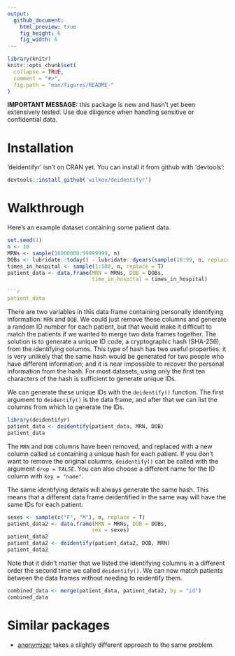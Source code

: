 ```yaml
---
output: 
  github_document:
    html_preview: true
    fig_height: 6
    fig_width: 6
---
```


```r
library(knitr)
knitr::opts_chunk$set(
  collapse = TRUE,
  comment = "#>",
  fig.path = "man/figures/README-"
)
```

**IMPORTANT MESSAGE:** this package is new and hasn't yet been extensively tested. Use due diligence when handling sensitive or confidential data.

# Installation

'deidentifyr' isn't on CRAN yet. You can install it from github with 'devtools':

```r
devtools::install_github('wilkox/deidentifyr')
```

# Walkthrough

Here's an example dataset containing some patient data.

```r
set.seed(1)
n <- 10
MRNs <- sample(10000000:99999999, n)
DOBs <- lubridate::today() - lubridate::dyears(sample(18:99, n, replace = T))
times_in_hospital <- sample(1:100, n, replace = T)
patient_data <- data.frame(MRN = MRNs, DOB = DOBs, 
                           time_in_hospital = times_in_hospital)

```r
patient_data
```

There are two variables in this data frame containing personally identifying information: `MRN` and `DOB`. We could just remove these columns and generate a random ID number for each patient, but that would make it difficult to match the patients if we wanted to merge two data frames together. The solution is to generate a unique ID code, a cryptographic hash (SHA-256), from the identifying columns. This type of hash has two useful properties: it is very unlikely that the same hash would be generated for two people who have different information; and it is near impossible to recover the personal information from the hash. For most datasets, using only the first ten characters of the hash is sufficient to generate unique IDs.

We can generate these unique IDs with the `deidentify()` function. The first argument to `deidentify()` is the data frame, and after that we can list the columns from which to generate the IDs.

```r
library(deidentifyr)
patient_data <- deidentify(patient_data, MRN, DOB)
patient_data
```

The `MRN` and `DOB` columns have been removed, and replaced with a new column called `id` containing a unique hash for each patient. If you don't want to remove the original columns, `deidentify()` can be called with the argument `drop = FALSE`. You can also choose a different name for the ID column with `key = "name"`.

The same identifying details will always generate the same hash. This means that a different data frame deidentified in the same way will have the same IDs for each patient.

```r
sexes <- sample(c("F", "M"), n, replace = T)
patient_data2 <- data.frame(MRN = MRNs, DOB = DOBs, 
                           sex = sexes)
patient_data2
patient_data2 <- deidentify(patient_data2, DOB, MRN)
patient_data2
```

Note that it didn't matter that we listed the identifying columns in a different order the second time we called `deidentify()`. We can now match patients between the data frames without needing to reidentify them.

```r
combined_data <- merge(patient_data, patient_data2, by = "id")
combined_data
```

# Similar packages

* [anonymizer](https://github.com/paulhendricks/anonymizer) takes a slightly different approach to the same problem.
